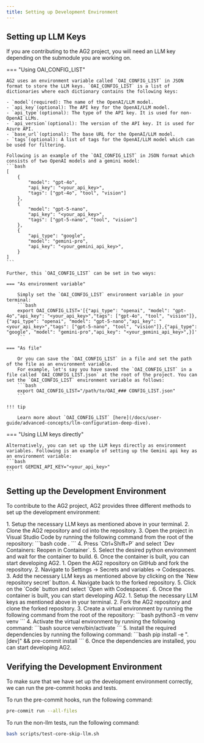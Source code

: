 ```yaml
---
title: Setting up Development Environment
---
```


## Setting up LLM Keys

If you are contributing to the AG2 project, you will need an LLM key depending on the submodule you are working on.

=== "Using OAI_CONFIG_LIST"

    AG2 uses an environment variable called `OAI_CONFIG_LIST` in JSON format to store the LLM keys. `OAI_CONFIG_LIST` is a list of dictionaries where each dictionary contains the following keys:

    - `model`(required): The name of the OpenAI/LLM model.
    - `api_key`(optional): The API key for the OpenAI/LLM model.
    - `api_type`(optional): The type of the API key. It is used for non-OpenAI LLMs.
    - `api_version`(optional): The version of the API key. It is used for Azure API.
    - `base_url`(optional): The base URL for the OpenAI/LLM model.
    - `tags`(optional): A list of tags for the OpenAI/LLM model which can be used for filtering.

    Following is an example of the `OAI_CONFIG_LIST` in JSON format which consists of two OpenAI models and a gemini model:
    ```bash
    [
        {
            "model": "gpt-4o",
            "api_key": "<your_api_key>",
            "tags": ["gpt-4o", "tool", "vision"]
        },
        {
            "model": "gpt-5-nano",
            "api_key": "<your_api_key>",
            "tags": ["gpt-5-nano", "tool", "vision"]
        },
        {
            "api_type": "google",
            "model": "gemini-pro",
            "api_key": "<your_gemini_api_key>",
        }
    ]
    ```

    Further, this `OAI_CONFIG_LIST` can be set in two ways:

    === "As environment variable"

        Simply set the `OAI_CONFIG_LIST` environment variable in your terminal:
        ```bash
        export OAI_CONFIG_LIST='[{"api_type": "openai", "model": "gpt-4o","api_key": "<your_api_key>","tags": ["gpt-4o", "tool", "vision"]},{"api_type": "openai", "model": "gpt-5-nano","api_key": "<your_api_key>","tags": ["gpt-5-nano", "tool", "vision"]},{"api_type": "google", "model": "gemini-pro","api_key": "<your_gemini_api_key>",}]'
        ```

    === "As file"

        Or you can save the `OAI_CONFIG_LIST` in a file and set the path of the file as an environment variable.
        For example, let's say you have saved the `OAI_CONFIG_LIST` in a file called `OAI_CONFIG_LIST.json` at the root of the project. You can set the `OAI_CONFIG_LIST` environment variable as follows:
        ```bash
        export OAI_CONFIG_LIST="/path/to/OAI_### CONFIG_LIST.json"
        ```

    !!! tip

        Learn more about `OAI_CONFIG_LIST` [here](/docs/user-guide/advanced-concepts/llm-configuration-deep-dive).

=== "Using LLM keys directly"

    Alternatively, you can set up the LLM keys directly as environment variables. Following is an example of setting up the Gemini api key as an environment variable:
    ```bash
    export GEMINI_API_KEY="<your_api_key>"
    ```

## Setting up the Development Environment

To contribute to the AG2 project, AG2 provides three different methods to set up the development environment:

<Tabs>
  <Tab title="Dev Containers">
  1. Setup the necessary LLM keys as mentioned above in your terminal.
  2. Clone the AG2 repository and cd into the repository.
  3. Open the project in Visual Studio Code by running the following command from the root of the repository:
    ```bash
    code .
    ```
  4. Press `Ctrl+Shift+P` and select `Dev Containers: Reopen in Container`.
  5. Select the desired python environment and wait for the container to build.
  6. Once the container is built, you can start developing AG2.
  </Tab>
  <Tab title="Codespaces">
  1. Open the AG2 repository on GitHub and fork the repository.
  2. Navigate to Settings -> Secrets and variables -> Codespaces.
  3. Add the necessary LLM keys as mentioned above by clicking on the `New repository secret` button.
  4. Navigate back to the forked repository.
  5. Click on the `Code` button and select `Open with Codespaces`.
  6. Once the container is built, you can start developing AG2.
  </Tab>
  <Tab title="Virtual Environment">
  1. Setup the necessary LLM keys as mentioned above in your terminal.
  2. Fork the AG2 repository and clone the forked repository.
  3. Create a virtual environment by running the following command from the root of the repository:
      ```bash
      python3 -m venv venv
      ```
  4. Activate the virtual environment by running the following command:
      ```bash
      source venv/bin/activate
      ```
  5. Install the required dependencies by running the following command:
      ```bash
      pip install -e ".[dev]" && pre-commit install
      ```
  6. Once the dependencies are installed, you can start developing AG2.
  </Tab>
</Tabs>


## Verifying the Development Environment

To make sure that we have set up the development environment correctly, we can run the pre-commit hooks and tests.

To run the pre-commit hooks, run the following command:

```bash
pre-commit run --all-files
```

To run the non-llm tests, run the following command:

```bash
bash scripts/test-core-skip-llm.sh
```
